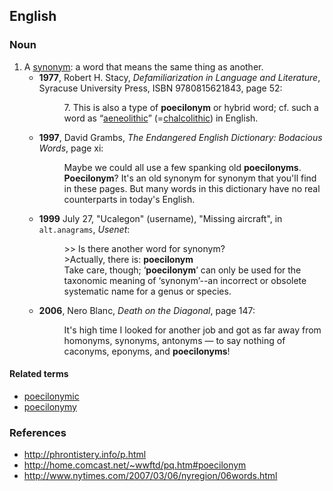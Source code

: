 ==English==
{{rfv}}

===Noun===
{{en-noun}}

# A [[synonym]]: a word that means the same thing as another.
#* '''1977''', Robert H. Stacy, ''Defamiliarization in Language and Literature'',<sup >[http://books.google.com/books?id=XWhZAAAAMAAJ ]</sup> Syracuse University Press, ISBN 9780815621843, page 52:
#*: 7. This is also a type of '''poecilonym''' or hybrid word; cf. such a word as “[[aeneolithic]]” (=[[chalcolithic]]) in English.
#* '''1997''', David Grambs, ''The Endangered English Dictionary: Bodacious Words'', page xi:
#*: Maybe we could all use a few spanking old '''poecilonyms'''. '''Poecilonym'''? It's an old synonym for synonym that you'll find in these pages. But many words in this dictionary have no real counterparts in today's English.
#* '''1999''' July 27, "Ucalegon" (username), "Missing aircraft", in <tt>alt.anagrams</tt>, ''Usenet'': 
#*: &gt;&gt; Is there another word for synonym?
#*: &gt;Actually, there is: '''poecilonym'''
#*: Take care, though; ‘'''poecilonym'''’ can only be used for the taxonomic meaning of ‘synonym’--an incorrect or obsolete systematic name for a genus or species.
#* '''2006''', Nero Blanc, ''Death on the Diagonal'', page 147:
#*: It's high time I looked for another job and got as far away from homonyms, synonyms, antonyms — to say nothing of caconyms, eponyms, and '''poecilonyms'''!

====Related terms====
* [[poecilonymic]]
* [[poecilonymy]]

===References===
* http://phrontistery.info/p.html
* http://home.comcast.net/~wwftd/pq.htm#poecilonym
* http://www.nytimes.com/2007/03/06/nyregion/06words.html